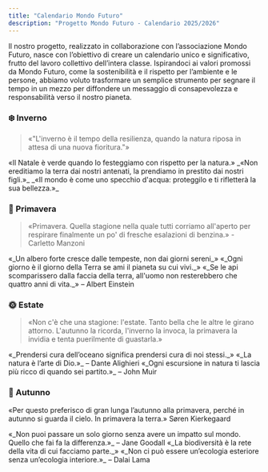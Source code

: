 ```yaml
---
title: "Calendario Mondo Futuro"
description: "Progetto Mondo Futuro - Calendario 2025/2026"
---
```


Il nostro progetto, realizzato in collaborazione con l’associazione Mondo Futuro, nasce con l’obiettivo di creare un calendario unico e significativo, frutto del lavoro collettivo dell’intera classe. Ispirandoci ai valori promossi da Mondo Futuro, come la sostenibilità e il rispetto per l’ambiente e le persone, abbiamo voluto trasformare un semplice strumento per segnare il tempo in un mezzo per diffondere un messaggio di consapevolezza e responsabilità verso il nostro pianeta.

### ❄️ Inverno

> «"L'inverno è il tempo della resilienza, quando la natura riposa in attesa di una nuova fioritura."»

<CardGroup cols="2">
  <Card title="DICEMBRE" icon="cloud-snow" color="#00bef9" horizontal href="/mesi/dicembre/dicembre">
    «Il Natale è verde quando lo festeggiamo con rispetto per la natura.»
  </Card>
  <Card title="GENNAIO " icon="snowman" color="#00bef9" horizontal href="/mesi/gennaio/gennaio">
    _«Non ereditiamo la terra dai nostri antenati, la prendiamo in prestito dai nostri figli.»_
  </Card>
  <Card title="FEBBRAIO " icon="raindrops" color="#00bef9" horizontal href="/mesi/febbraio/febbraio">
    _«Il mondo è come uno specchio d'acqua: proteggilo e ti rifletterà la sua bellezza.»_
  </Card>
</CardGroup>

### 🌱 Primavera

> «Primavera. Quella stagione nella quale tutti corriamo all'aperto per respirare finalmente un po' di fresche esalazioni di benzina.» - Carletto Manzoni

<CardGroup cols="2">
  <Card title="MARZO" icon="seedling" color="#00bef9" horizontal href="/mesi/marzo/marzo">
    «_Un albero forte cresce dalle tempeste, non dai giorni sereni_»
  </Card>
  <Card title="APRILE" icon="earth-americas" color="#00bef9" horizontal href="/mesi/aprile/aprile">
    «_Ogni giorno è il giorno della Terra se ami il pianeta su cui vivi._»
  </Card>
  <Card title="MAGGIO" icon="bee" color="#00bef9" horizontal href="https://mintlify.com/docs/content/components/accordions">
    «_Se le api scomparissero dalla faccia della terra, all'uomo non resterebbero che quattro anni di vita._» – Albert Einstein
  </Card>
</CardGroup>

### 🌞 Estate

> «Non c'è che una stagione: l'estate. Tanto bella che le altre le girano attorno. L'autunno la ricorda, l'inverno la invoca, la primavera la invidia e tenta puerilmente di guastarla.»

<CardGroup cols="2">
  <Card title="GIUGNO" icon="wave" color="#00bef9" horizontal href="mesi/giugno/giugno">
    «_Prendersi cura dell’oceano significa prendersi cura di noi stessi._»
  </Card>
  <Card title="LUGLIO" icon="sun" color="#00bef9" horizontal href="/mesi/luglio/luglio">
    «_La natura è l’arte di Dio.»_ – Dante Alighieri
  </Card>
  <Card title="AGOSTO" icon="campground" color="#00bef9" horizontal href="/mesi/agosto/agosto">
    «_Ogni escursione in natura ti lascia più ricco di quando sei partito.»_ – John Muir
  </Card>
</CardGroup>

### 🍂 Autunno

«Per questo preferisco di gran lunga l’autunno alla primavera, perché in autunno si guarda il cielo. In primavera la terra.» Søren Kierkegaard

<CardGroup cols="2">
  <Card title="SETTEMBRE" icon="leaf-maple" color="#00bef9" horizontal href="/mesi/settembre/settembre">
    «_Non puoi passare un solo giorno senza avere un impatto sul mondo. Quello che fai fa la differenza.»_ – Jane Goodall
  </Card>
  <Card title="OTTOBRE" icon="mushroom" color="#00bef9" horizontal href="/mesi/ottobre/ottobre">
    «_La biodiversità è la rete della vita di cui facciamo parte._»
  </Card>
  <Card title="NOVEMBRE " icon="trees" color="#00bef9" horizontal href="/mesi/novembre/novembre">
    «_Non ci può essere un’ecologia esteriore senza un’ecologia interiore.»_ – Dalai Lama
  </Card>
</CardGroup>
